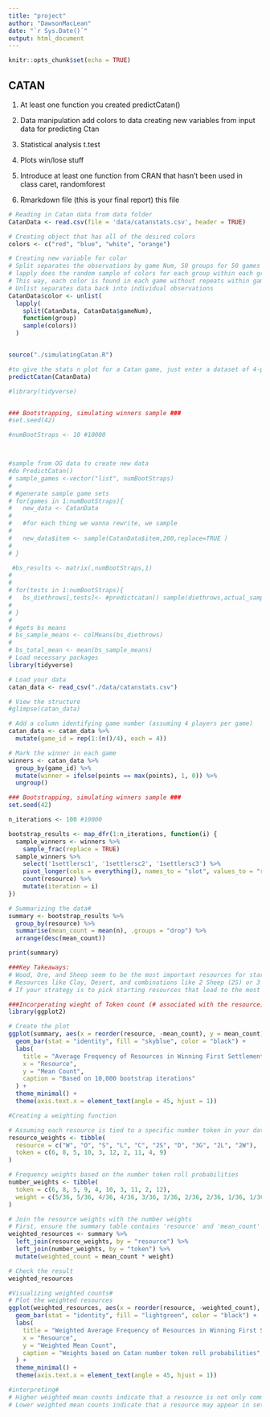```yaml
---
title: "project"
author: "DawsonMacLean"
date: "`r Sys.Date()`"
output: html_document
---
```


```r
knitr::opts_chunk$set(echo = TRUE)
```

## CATAN

1) At least one function you created
      predictCatan()
      
2) Data manipulation
      add colors to data
      creating new variables from input data for predicting Ctan
      
3) Statistical analysis
      t.test
      
      
4) Plots
    win/lose stuff


5) Introduce at least one function from CRAN that hasn’t
been used in class
    caret, randomforest
    
6) Rmarkdown file (this is your final report)
    this file

```r
# Reading in Catan data from data folder
CatanData <- read.csv(file = 'data/catanstats.csv', header = TRUE)

# Creating object that has all of the desired colors
colors <- c("red", "blue", "white", "orange")

# Creating new variable for color
# Split separates the observations by game Num, 50 groups for 50 games
# lapply does the random sample of colors for each group within each group
# This way, each color is found in each game without repeats within games
# Unlist separates data back into individual observations
CatanData$color <- unlist(
  lapply(
    split(CatanData, CatanData$gameNum),
    function(group)
    sample(colors))
  )



```

```r


source("./simulatingCatan.R")

#to give the stats n plot for a Catan game, just enter a dataset of 4-player x 50 games (like the original)
predictCatan(CatanData)


```
```r


#library(tidyverse)


### Bootstrapping, simulating winners sample ###
#set.seed(42)

#numBootStraps <- 10 #10000



#sample from OG data to create new data
#do PredictCatan()
# sample_games <-vector("list", numBootStraps)
# 
# #generate sample game sets
# for(games in 1:numBootStraps){
#   new_data <- CatanData
#   
#   #for each thing we wanna rewrite, we sample
#   
#   new_data$item <- sample(CatanData$item,200,replace=TRUE )
#   
# }

 #bs_results <- matrix(,numBootStraps,1)
# 
# 
# for(tests in 1:numBootStraps){
#   bs_diethrows[,tests]<- #predictcatan() sample(diethrows,actual_sample, replace = TRUE)
#   
# }
# 
# #gets bs means 
# bs_sample_means <- colMeans(bs_diethrows)
# 
# bs_total_mean <- mean(bs_sample_means)
# Load necessary packages
library(tidyverse)

# Load your data
catan_data <- read_csv("./data/catanstats.csv")

# View the structure
#glimpse(catan_data)

# Add a column identifying game number (assuming 4 players per game)
catan_data <- catan_data %>%
  mutate(game_id = rep(1:(n()/4), each = 4))

# Mark the winner in each game
winners <- catan_data %>%
  group_by(game_id) %>%
  mutate(winner = ifelse(points == max(points), 1, 0)) %>%
  ungroup()

### Bootstrapping, simulating winners sample ###
set.seed(42)

n_iterations <- 100 #10000

bootstrap_results <- map_dfr(1:n_iterations, function(i) {
  sample_winners <- winners %>%
    sample_frac(replace = TRUE)
  sample_winners %>%
    select('1settlersc1', '1settlersc2', '1settlersc3') %>%
    pivot_longer(cols = everything(), names_to = "slot", values_to = "resource") %>%
    count(resource) %>%
    mutate(iteration = i)
})

# Summarizing the data#
summary <- bootstrap_results %>%
  group_by(resource) %>%
  summarise(mean_count = mean(n), .groups = "drop") %>%
  arrange(desc(mean_count))

print(summary)

###Key Takeaways: 
# Wood, Ore, and Sheep seem to be the most important resources for starting a winning settlement, as they have the highest mean counts.
# Resources like Clay, Desert, and combinations like 2 Sheep (2S) or 3 Gold (3G) seem to be less important.
# If your strategy is to pick starting resources that lead to the most wins, focusing on Wood (W) and Ore (O), followed by Sheep (S) and Wheat (L) might be a strong choice.

###Incorperating wieght of Token count (# associated with the resource)
library(ggplot2)

# Create the plot
ggplot(summary, aes(x = reorder(resource, -mean_count), y = mean_count)) +
  geom_bar(stat = "identity", fill = "skyblue", color = "black") +
  labs(
    title = "Average Frequency of Resources in Winning First Settlements",
    x = "Resource",
    y = "Mean Count",
    caption = "Based on 10,000 bootstrap iterations"
  ) +
  theme_minimal() +
  theme(axis.text.x = element_text(angle = 45, hjust = 1)) 

#Creating a weighting function

# Assuming each resource is tied to a specific number token in your dataset
resource_weights <- tibble(
  resource = c("W", "O", "S", "L", "C", "2S", "D", "3G", "2L", "2W"),
  token = c(6, 8, 5, 10, 3, 12, 2, 11, 4, 9)
)

# Frequency weights based on the number token roll probabilities
number_weights <- tibble(
  token = c(6, 8, 5, 9, 4, 10, 3, 11, 2, 12),
  weight = c(5/36, 5/36, 4/36, 4/36, 3/36, 3/36, 2/36, 2/36, 1/36, 1/36)
)

# Join the resource weights with the number weights
# First, ensure the summary table contains 'resource' and 'mean_count'
weighted_resources <- summary %>%
  left_join(resource_weights, by = "resource") %>%
  left_join(number_weights, by = "token") %>%
  mutate(weighted_count = mean_count * weight)

# Check the result
weighted_resources

#Visualizing weighted counts#
# Plot the weighted resources
ggplot(weighted_resources, aes(x = reorder(resource, -weighted_count), y = weighted_count)) +
  geom_bar(stat = "identity", fill = "lightgreen", color = "black") +
  labs(
    title = "Weighted Average Frequency of Resources in Winning First Settlements",
    x = "Resource",
    y = "Weighted Mean Count",
    caption = "Weights based on Catan number token roll probabilities"
  ) +
  theme_minimal() +
  theme(axis.text.x = element_text(angle = 45, hjust = 1))

#interpreting#
# Higher weighted mean counts indicate that a resource is not only common in winning first settlements but also tied to highly valuable tiles that are rolled frequently in the game (like 6 or 8).
# Lower weighted mean counts indicate that a resource may appear in settlements but is associated with less frequent tiles (like 2 or 12), or it might just not be as influential in winning settlements.








```